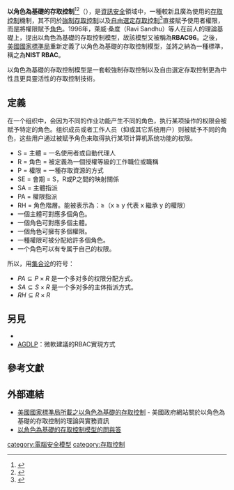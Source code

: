 {{noteTA
|T=zh-hans:基于角色的访问控制; zh-hant:以角色為基礎的存取控制;
|G1=IT
|1=zh-hans:访问控制; zh-hant:存取控制;
}}
'''以角色為基礎的存取控制'''<ref>{{cite conference
  | author = Ferraiolo, D.F. and Kuhn, D.R.
  | title = Role Based Access Control
  | booktitle = 15th National Computer Security Conference
  | pages = 554-563
  | url = http://csrc.nist.gov/groups/SNS/rbac/documents/ferraiolo-kuhn-92.pdf
  | format = [[PDF|PDF]]
  | date = October 1992
  | access-date = 2009-07-23
  | archive-date = 2011-06-05
  | archive-url = https://web.archive.org/web/20110605102255/http://csrc.nist.gov/groups/SNS/rbac/documents/ferraiolo-kuhn-92.pdf
  | dead-url = yes
  }}</ref><ref>{{cite journal
  | author = Sandhu, R., Coyne, E.J., Feinstein, H.L. and Youman, C.E.
  | title = Role-Based Access Control Models
  | journal = IEEE Computer
  | volume = 29
  | issue = 2
  | pages = 38–47
  | publisher = IEEE Press
  | url = http://csrc.nist.gov/rbac/sandhu96.pdf
  | format = [[PDF|PDF]]
  | date = August 1996
  | access-date = 2009-07-23
  | archive-date = 2011-06-05
  | archive-url = https://web.archive.org/web/20110605095531/http://csrc.nist.gov/rbac/sandhu96.pdf
  | dead-url = yes
  }}</ref>（{{lang-en|'''Role-based access control'''，'''RBAC'''}}），是[[資訊安全|資訊安全]]領域中，一種較新且廣為使用的[[存取控制|存取控制]]機制，其不同於[[強制存取控制|強制存取控制]]以及[[自由選定存取控制|自由選定存取控制]]<ref>{{Cite web |url=http://terms.naer.edu.tw/ |title=國家教育研究院雙語詞彙、學術名詞暨辭書資訊網 |accessdate=2013-06-17 |archive-date=2013-06-17 |archive-url=https://web.archive.org/web/20130617090145/http://terms.naer.edu.tw/ |dead-url=yes }}</ref>直接賦予使用者權限，而是將權限賦予[[角色#參見|角色]]。1996年，萊威·桑度（Ravi Sandhu）等人在前人的理論基礎上，提出以角色為基礎的存取控制模型，故該模型又被稱為'''RBAC96'''。之後，[[美國國家標準局|美國國家標準局]]重新定義了以角色為基礎的存取控制模型，並將之納為一種標準，稱之為'''NIST RBAC'''。

以角色為基礎的存取控制模型是一套較強制存取控制以及自由選定存取控制更為中性且更具靈活性的存取控制技術。

==定義==
在一个组织中，会因为不同的作业功能产生不同的角色，执行某项操作的权限会被赋予特定的角色。组织成员或者工作人员（抑或其它系统用户）则被赋予不同的角色，这些用户通过被赋予角色来取得执行某项计算机系统功能的权限。
* S = 主體 = 一名使用者或自動代理人
* R = 角色 = 被定義為一個授權等級的工作職位或職稱
* P = 權限 = 一種存取資源的方式
* SE = 會期 = S，R或P之間的映射關係
* SA = 主體指派
* PA = 權限指派
* RH = 角色階層。能被表示為：≥（x ≥ y 代表 x 繼承 y 的權限）
* 一個主體可對應多個角色。
* 一個角色可對應多個主體。
* 一個角色可擁有多個權限。
* 一種權限可被分配給許多個角色。
* 一个角色可以有专属于自己的权限。

所以，用[[集合论|集合论]]的符号：
* <math>PA \subseteq P \times R</math> 是一个多对多的权限分配方式。
* <math>SA \subseteq S \times R</math> 是一个多对多的主体指派方式。
* <math>RH \subseteq R \times R</math>

<!--

===基本模型===
===角色階層===
===限制===
-->
==另見==
*{{link-en|美國國家標準技術研究所定義以角色為基礎的存取控制|NIST RBAC model}}
*[[AGDLP|AGDLP]]：微軟建議的RBAC實現方式

==參考文獻==
{{reflist}}

==外部連結==
*[http://csrc.nist.gov/rbac/ 美國國家標準局所載之以角色為基礎的存取控制]{{Wayback|url=http://csrc.nist.gov/rbac/ |date=20081021070522 }} - 美國政府網站關於以角色為基礎的存取控制的理論與實務資訊
*[http://csrc.nist.gov/rbac/rbac-faq.html 以角色為基礎的存取控制模型的問與答]{{Wayback|url=http://csrc.nist.gov/rbac/rbac-faq.html |date=20110706215158 }}

[[category:電腦安全模型|category:電腦安全模型]]
[[category:存取控制|category:存取控制]]